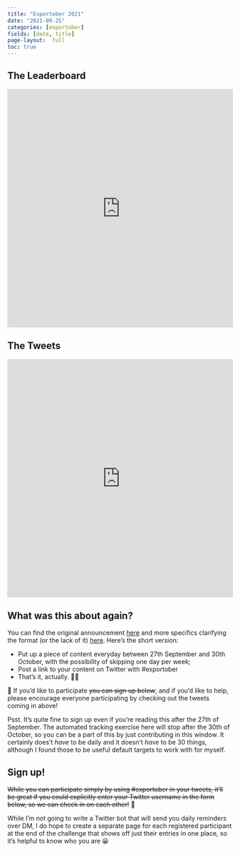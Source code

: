 ```yaml
---
title: "Exportober 2021"
date: "2021-09-25"
categories: [exportober]
fields: [date, title]
page-layout:  full
toc: true
---
```


## The Leaderboard

<iframe class="airtable-embed" src="https://airtable.com/embed/shrVfH6aH5n09dDY0?backgroundColor=yellow&viewControls=on" frameborder="0" onmousewheel="" width="100%" height="533" style="background: transparent; border: 1px solid #ccc;"></iframe>

## The Tweets

<iframe class="airtable-embed" src="https://airtable.com/embed/shrD3Cw0YYB79LzDP?backgroundColor=yellow&viewControls=on" frameborder="0" onmousewheel="" width="100%" height="533" style="background: transparent; border: 1px solid #ccc;"></iframe>

## What was this about again?

You can find the original announcement [here](../2021/) and more specifics clarifying the format (or the lack of it) [here](../about/). Here's the short version:

- Put up a piece of content everyday between 27th September and 30th October, with the possibility of skipping one day per week;
- Post a link to your content on Twitter with #exportober
- That's it, actually. 🤷‍♀️

[📝 If you'd like to participate ~~you can sign up below~~; and if you'd like to help, please encourage everyone participating by checking out the tweets coming in above!]{.aside}

Psst. It's quite fine to sign up even if you're reading this after the 27th of September. The automated tracking exercise here will stop after the 30th of October, so you can be a part of this by just contributing in this window. It certainly does't *have* to be daily and it doesn't *have* to be 30 things, although I found those to be useful default targets to work with for myself.

## Sign up!

~~While you can participate simply by using #exportober in your tweets, it'll be great if you could explicitly enter your Twitter username in the form below, so we can check in on each other!~~ 🤝

While I'm not going to write a Twitter bot that will send you daily reminders over DM, I do hope to create a separate page for each registered participant at the end of the challenge that shows off just their entries in one place, so it's helpful to know who you are 😀